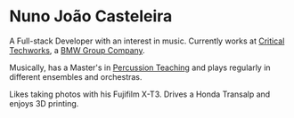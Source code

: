 # Nuno João Casteleira

A Full-stack Developer with an interest in music.
Currently works at [Critical Techworks](https://www.criticaltechworks.com), a
[BMW Group Company](https://www.bmwgroup.com/en/company.html).

Musically, has a Master's in [Percussion Teaching](https://hdl.handle.net/10400.11/6631)
and plays regularly in different ensembles and orchestras.

Likes taking photos with his Fujifilm X-T3.
Drives a Honda Transalp and enjoys 3D printing.